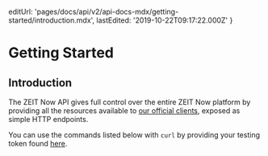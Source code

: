   editUrl: 'pages/docs/api/v2/api-docs-mdx/getting-started/introduction.mdx',
  lastEdited: '2019-10-22T09:17:22.000Z'
}

# Getting Started

## Introduction

The ZEIT Now API gives full control over the entire ZEIT Now platform by providing all the resources available to [our official clients](/download), exposed as simple HTTP endpoints.

You can use the commands listed below with `curl` by providing your testing token found [here](/account/tokens).

<br/>
<br/>
<br/>
